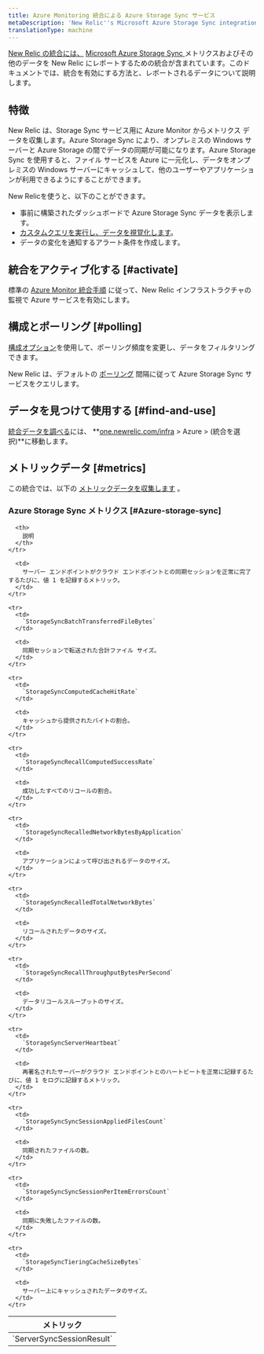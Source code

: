 ```yaml
---
title: Azure Monitoring 統合による Azure Storage Sync サービス
metaDescription: 'New Relic''s Microsoft Azure Storage Sync integration: what data it reports and how to enable it.'
translationType: machine
---
```


[New Relic の統合には、](/docs/infrastructure/integrations-getting-started/getting-started/introduction-infrastructure-integrations) [Microsoft Azure Storage Sync ](https://azure.microsoft.com/en-us/services/storagesync/)メトリクスおよびその他のデータを New Relic にレポートするための統合が含まれています。このドキュメントでは、統合を有効にする方法と、レポートされるデータについて説明します。

## 特徴

New Relic は、Storage Sync サービス用に Azure Monitor からメトリクス データを収集します。Azure Storage Sync により、オンプレミスの Windows サーバーと Azure Storage の間でデータの同期が可能になります。Azure Storage Sync を使用すると、ファイル サービスを Azure に一元化し、データをオンプレミスの Windows サーバーにキャッシュして、他のユーザーやアプリケーションが利用できるようにすることができます。

New Relicを使うと、以下のことができます。

* 事前に構築されたダッシュボードで Azure Storage Sync データを表示します。
* [カスタムクエリを実行し、データを視覚化します](/docs/infrastructure/integrations-getting-started/getting-started/use-integration-data-new-relic-insights)。
* データの変化を通知するアラート条件を作成します。

## 統合をアクティブ化する [#activate]

標準の [Azure Monitor 統合手順](/docs/infrastructure/microsoft-azure-integrations/azure-integrations-list/azure-monitor) に従って、New Relic インフラストラクチャの監視で Azure サービスを有効にします。

## 構成とポーリング [#polling]

[構成オプション](/docs/infrastructure/microsoft-azure-integrations/azure-integrations-list/azure-monitor/#settings)を使用して、ポーリング頻度を変更し、データをフィルタリングできます。

New Relic は、デフォルトの [ポーリング](/docs/infrastructure/microsoft-azure-integrations/azure-integrations-list/azure-monitor/#settings) 間隔に従って Azure Storage Sync サービスをクエリします。

## データを見つけて使用する [#find-and-use]

[統合データを調べる](/docs/infrastructure/integrations/find-use-infrastructure-integration-data)には、 **[one.newrelic.com/infra](https://one.newrelic.com/infra) > Azure > (統合を選択)**に移動します。

## メトリックデータ [#metrics]

この統合では、以下の [メトリックデータを収集します](/docs/infrastructure/integrations-getting-started/getting-started/understand-integration-data-data-types#metric) 。

### Azure Storage Sync メトリクス [#Azure-storage-sync]

<table>
  <thead>
    <tr>
      <th style={{ width: "300px" }}>
        メトリック
      </th>

      <th>
        説明
      </th>
    </tr>
  </thead>

  <tbody>
    <tr>
      <td>
        `ServerSyncSessionResult`
      </td>

      <td>
        サーバー エンドポイントがクラウド エンドポイントとの同期セッションを正常に完了するたびに、値 1 を記録するメトリック。
      </td>
    </tr>

    <tr>
      <td>
        `StorageSyncBatchTransferredFileBytes`
      </td>

      <td>
        同期セッションで転送された合計ファイル サイズ。
      </td>
    </tr>

    <tr>
      <td>
        `StorageSyncComputedCacheHitRate`
      </td>

      <td>
        キャッシュから提供されたバイトの割合。
      </td>
    </tr>

    <tr>
      <td>
        `StorageSyncRecallComputedSuccessRate`
      </td>

      <td>
        成功したすべてのリコールの割合。
      </td>
    </tr>

    <tr>
      <td>
        `StorageSyncRecalledNetworkBytesByApplication`
      </td>

      <td>
        アプリケーションによって呼び出されるデータのサイズ。
      </td>
    </tr>

    <tr>
      <td>
        `StorageSyncRecalledTotalNetworkBytes`
      </td>

      <td>
        リコールされたデータのサイズ。
      </td>
    </tr>

    <tr>
      <td>
        `StorageSyncRecallThroughputBytesPerSecond`
      </td>

      <td>
        データリコールスループットのサイズ。
      </td>
    </tr>

    <tr>
      <td>
        `StorageSyncServerHeartbeat`
      </td>

      <td>
        再署名されたサーバーがクラウド エンドポイントとのハートビートを正常に記録するたびに、値 1 をログに記録するメトリック。
      </td>
    </tr>

    <tr>
      <td>
        `StorageSyncSyncSessionAppliedFilesCount`
      </td>

      <td>
        同期されたファイルの数。
      </td>
    </tr>

    <tr>
      <td>
        `StorageSyncSyncSessionPerItemErrorsCount`
      </td>

      <td>
        同期に失敗したファイルの数。
      </td>
    </tr>

    <tr>
      <td>
        `StorageSyncTieringCacheSizeBytes`
      </td>

      <td>
        サーバー上にキャッシュされたデータのサイズ。
      </td>
    </tr>
  </tbody>
</table>